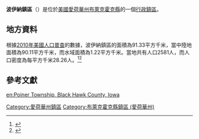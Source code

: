 {{noteTA
|G1=USState
|G2=地名
|G3=Unit
}}
{{Infobox settlement
|official_name            = 波伊納鎮區
|native_name = Poiner Township
|settlement_type          = [[行政鎮區|行政鎮區]]
|image_skyline            = 
|imagesize                = 
|image_map                = <!-- 檔案不存在 Map highlighting Poiner Township, Black Hawk County, Iowa.svg -->
|mapsize                  = 250px
|pushpin_map  =USA Iowa
|pushpin_label = 波伊納鎮區
|pushpin_label_position   = top
|pushpin_map_caption      = 波伊納鎮區在愛荷華州的位置
|subdivision_type         = [[世界政區索引|國家]]
|subdivision_type1        = [[美国州份|州份]]
|subdivision_type2        = [[愛荷華州行政区划|縣]]
|subdivision_name         = [[美国|美国]]
|subdivision_name1        = [[愛荷華州|愛荷華州]]
|subdivision_name2        = [[布萊克霍克縣_(愛荷華州)|布萊克霍克縣]]
|elevation_ft             = 863
|elevation_m              = 263
|timezone                 = [[北美中部時區|北美中部時區]]
|area_total_km2           = 91.33
|area_land_km2            = 90.11
|area_water_km2           = 1.22
|area_total_sq_mi         = 
|area_land_sq_mi          = 
|area_water_sq_mi         = 
|population_as_of         = [[2010年美國人口普查|2010]]
|population_footnotes     = 
|population_total         = 2581
|population_density_km2   = auto
|population_density_sq_mi = auto
|utc_offset               = -6
|coordinates              = {{coord|42|27|42|N|92|12|56|W|type:city_region:US-AL_source:GNS-enwiki|display=inline,title}}
| coor_pinpoint           = 
| coordinates_footnotes   = 
|timezone_DST             = CDT
|utc_offset_DST           = -5
|postal_code_type         = [[美國郵區編號|郵區編號]]
|postal_code              = 
|area_code                = {{link-en|电话区号319|Area code 319|319}}
|blank_name = [[地名信息系统|GNIS ID]]
|blank_info = 468567
}}
'''波伊納鎮區'''（{{lang-en|Poiner Township}}）是位於[[美國|美國]][[愛荷華州|愛荷華州]][[布萊克霍克縣_(愛荷華州)|布萊克霍克縣]]的一個[[行政鎮區|行政鎮區]]。

== 地方資料 ==
根據[[2010年美國人口普查|2010年美國人口普查]]的數據，波伊納鎮區的面積為91.33平方千米，當中陸地面積為90.11平方千米，而水域面積為1.22平方千米。當地共有人口2581人，而人口密度為每平方千米28.26人。<ref name="GR8">{{cite web|url=http://factfinder2.census.gov|publisher=[[美国人口调查局|美国人口调查局]]|accessdate=2011-05-14|title=American FactFinder|archive-date=2013-09-11|archive-url=https://web.archive.org/web/20130911234518/http://factfinder2.census.gov/|dead-url=no}}</ref><ref>{{cite web|url=https://www.citypopulation.de/en/usa/iowa/admin/|title=USA: Iowa (Counties and Townships) - City Population}}</ref>

== 參考文獻 ==
{{reflist}}

{{布萊克霍克縣 (愛荷華州)}}

{{DEFAULTSORT:Poiner Township}}
[[Category:愛荷華州鎮區|Category:愛荷華州鎮區]]
[[Category:布萊克霍克縣鎮區_(愛荷華州)|Category:布萊克霍克縣鎮區 (愛荷華州)]]

{{Iowa-geo-stub}}
[[en:Poiner_Township,_Black_Hawk_County,_Iowa|en:Poiner Township, Black Hawk County, Iowa]]